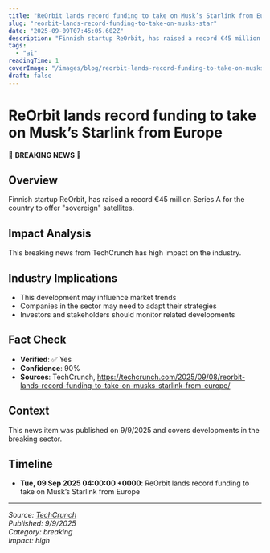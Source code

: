 ```yaml
---
title: "ReOrbit lands record funding to take on Musk’s Starlink from Europe"
slug: "reorbit-lands-record-funding-to-take-on-musks-star"
date: "2025-09-09T07:45:05.602Z"
description: "Finnish startup ReOrbit, has raised a record €45 million Series A for the country to offer \"sovereign\" satellites."
tags:
  - "ai"
readingTime: 1
coverImage: "/images/blog/reorbit-lands-record-funding-to-take-on-musks-star/cover.jpg"
draft: false
---
```


# ReOrbit lands record funding to take on Musk’s Starlink from Europe

🚨 **BREAKING NEWS** 🚨

## Overview

Finnish startup ReOrbit, has raised a record €45 million Series A for the country to offer "sovereign" satellites.

## Impact Analysis

This breaking news from TechCrunch has high impact on the industry.

## Industry Implications

- This development may influence market trends
- Companies in the sector may need to adapt their strategies
- Investors and stakeholders should monitor related developments

## Fact Check

- **Verified**: ✅ Yes
- **Confidence**: 90%
- **Sources**: TechCrunch, https://techcrunch.com/2025/09/08/reorbit-lands-record-funding-to-take-on-musks-starlink-from-europe/

## Context

This news item was published on 9/9/2025 and covers developments in the breaking sector.

## Timeline

- **Tue, 09 Sep 2025 04:00:00 +0000**: ReOrbit lands record funding to take on Musk’s Starlink from Europe

---

*Source: [TechCrunch](https://techcrunch.com/2025/09/08/reorbit-lands-record-funding-to-take-on-musks-starlink-from-europe/)*  
*Published: 9/9/2025*  
*Category: breaking*  
*Impact: high*